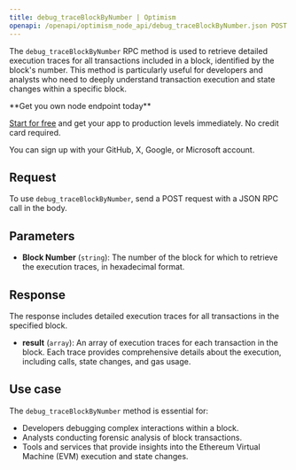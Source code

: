 ---
title: debug_traceBlockByNumber | Optimism
openapi: /openapi/optimism_node_api/debug_traceBlockByNumber.json POST /efb0a5eccd2caa5135eb54eba6f7f300
---

The `debug_traceBlockByNumber` RPC method is used to retrieve detailed execution traces for all transactions included in a block, identified by the block's number. This method is particularly useful for developers and analysts who need to deeply understand transaction execution and state changes within a specific block.

<Check>
**Get you own node endpoint today**

[Start for free](https://console.chainstack.com/) and get your app to production levels immediately. No credit card required.

You can sign up with your GitHub, X, Google, or Microsoft account.
</Check>


## Request

To use `debug_traceBlockByNumber`, send a POST request with a JSON RPC call in the body.

## Parameters

* **Block Number** (`string`): The number of the block for which to retrieve the execution traces, in hexadecimal format.

## Response

The response includes detailed execution traces for all transactions in the specified block.

* **result** (`array`): An array of execution traces for each transaction in the block. Each trace provides comprehensive details about the execution, including calls, state changes, and gas usage.

## Use case

The `debug_traceBlockByNumber` method is essential for:

* Developers debugging complex interactions within a block.
* Analysts conducting forensic analysis of block transactions.
* Tools and services that provide insights into the Ethereum Virtual Machine (EVM) execution and state changes.
